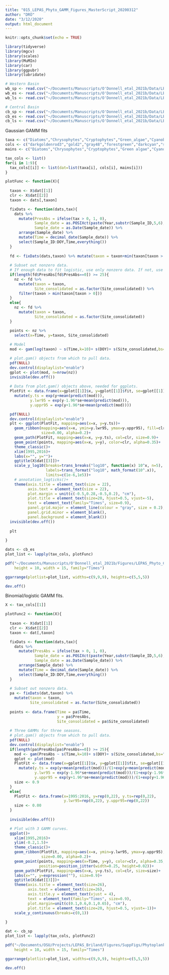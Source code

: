 ```yaml
---
title: "015_LEPAS_Phyto_GAMM_Figures_MasterScript_20200312"
author: "DRO"
date: "3/12/2020"
output: html_document
---
```


```r

knitr::opts_chunk$set(echo = TRUE)

library(tidyverse)
library(mgcv)
library(scales)
library(MuMIn)
library(car)
library(ggpubr)
library(lubridate)

# Western Basin
wb_sp <- read.csv("~/Documents/Manuscripts/O'Donnell_etal_2021b/Data/LEPAS_Phytoplankton_WesternB_Spring_Updated_20201208.csv")
wb_es <- read.csv("~/Documents/Manuscripts/O'Donnell_etal_2021b/Data/LEPAS_Phytoplankton_WesternB_EarlySummer_Updated_20201208.csv")
wb_ls <- read.csv("~/Documents/Manuscripts/O'Donnell_etal_2021b/Data/LEPAS_Phytoplankton_WesternB_LateSummer_Updated_20201208.csv")

# Central Basin
cb_sp <- read.csv("~/Documents/Manuscripts/O'Donnell_etal_2021b/Data/LEPAS_Phytoplankton_CentralB_Spring_Updated_20201208.csv")
cb_es <- read.csv("~/Documents/Manuscripts/O'Donnell_etal_2021b/Data/LEPAS_Phytoplankton_CentralB_EarlySummer_Updated_20201208.csv")
cb_ls <- read.csv("~/Documents/Manuscripts/O'Donnell_etal_2021b/Data/LEPAS_Phytoplankton_CentralB_LateSummer_Updated_20201208.csv")

```


Gaussian GAMM fits
```r

taxa <- c("Diatoms","Chrysophytes","Cryptophytes","Green_algae","Cyanobacteria","Dinoflagellates","Edibles","Inedibles","TotalPP")
cols <- c("darkgoldenrod3","gold2","gray48","forestgreen","darkcyan","saddlebrown","blue","darkviolet","chartreuse4")
mains <- c("Diatoms","Chrysophytes","Cryptophytes","Green algae","Cyanobacteria","Dinoflagellates","Edible algae","Inedible algae","Total phytoplankton")

tax_cols <- list()
for(i in 1:9){
  tax_cols[[i]] <- list(dat=list(taxa[i], cols[i], mains[i]))
}

plotFunc <- function(X){
  
  taxon <- X$dat[[1]]
  clr <- X$dat[[2]]
  taxon <- dats[,taxon]

  fixDats <- function(dats,tax){
    dats %>% 
      mutate(PresAbs = ifelse(tax > 0, 1, 0),
             Sample_date = as.POSIXct(paste(Year,substr(Sample_ID,5,6),substr(Sample_ID,7,8),sep="-")),
             Sample_date = as.Date(Sample_date)) %>% 
      arrange(Sample_date) %>% 
      mutate(Time = decimal_date(Sample_date)) %>% 
      select(Sample_ID:DOY,Time,everything())
  }
  
  fd <- fixDats(dats,taxon) %>% mutate(taxon = taxon+min(taxon[taxon > 0]))
  
  # Subset out nonzero data.
  # If enough data to fit logistic, use only nonzero data. If not, use y+min(y[y>0]), which will be logged later.
  if(length(fd$PresAbs[fd$PresAbs==0]) >= 25){
    nz <- fd %>% 
      mutate(taxon = taxon,
             Site_consolidated = as.factor(Site_consolidated)) %>% 
      filter(taxon > min(taxon[taxon > 0]))
  }
  else{
    nz <- fd %>% 
      mutate(taxon = taxon,
             Site_consolidated = as.factor(Site_consolidated)) 
  }

  points <- nz %>% 
    select(x=Time, y=taxon, Site_consolidated)
  
  # Model
  mod <- gam(log(taxon) ~ s(Time,k=10)+ s(DOY)+ s(Site_consolidated,bs="re"), data=nz)

  # plot.gam() objects from which to pull data.
  pdf(NULL)
  dev.control(displaylist="enable")
  gplot <- plot(mod, n=nrow(nz))
  invisible(dev.off())
  
  # Data from plot.gam() objects above, needed for ggplots.
  PlotFit <- data.frame(x=gplot[[1]]$x, y=gplot[[1]]$fit, se=gplot[[1]]$se) %>% 
    mutate(y.ts = exp(y+mean(predict(mod))),
           y.lwr95 = exp(y-1.96*se+mean(predict(mod))),
           y.uppr95 = exp(y+1.96*se+mean(predict(mod))))

  pdf(NULL)
  dev.control(displaylist="enable")
  plt <- ggplot(PlotFit, mapping=aes(x=x, y=y.ts))+
    geom_ribbon(mapping=aes(x=x, ymin=y.lwr95, ymax=y.uppr95), fill=clr, col=clr, 
                size=0.00, alpha=0.2)+
    geom_path(PlotFit, mapping=aes(x=x, y=y.ts), col=clr, size=0.9)+
    geom_point(points, mapping=aes(x=x, y=y), color=clr, alpha=0.35)+
    theme_classic()+
    xlim(1995,2016)+
    labs(x="", y="")+
    ggtitle(X$dat[[3]])+
    scale_y_log10(breaks=trans_breaks("log10", function(x) 10^x, n=5),
                  labels=trans_format("log10", math_format(10^.x)), 
                  limits=c(1e-6,1e5))+
    # annotation_logticks()+
    theme(axis.title = element_text(size = 22), 
          axis.text = element_text(size = 22),
          plot.margin = unit(c(-0.5,0.28,-0.5,0.2), "cm"),
          plot.title = element_text(size=20, hjust=0.5, vjust=-5),
          text = element_text(family="Times", size=0.9),
          panel.grid.major = element_line(colour = "gray", size = 0.2),
          panel.grid.minor = element_blank(),
          panel.background = element_blank())
  invisible(dev.off())
  
  plt
  
}

dats <- cb_es
plot_list <- lapply(tax_cols, plotFunc)

pdf("~/Documents/Manuscripts/O'Donnell_etal_2021b/Figures/LEPAS_Phyto_CBES_AllTaxa_Composit_GAMM_20200728.pdf", 
    height = 10, width = 15, family="Times")

ggarrange(plotlist=plot_list, widths=c(9,9,9), heights=c(5,5,5))

dev.off()

```



Binomial/logistic GAMM fits.
```r

X <- tax_cols[[1]]

plotFunc2 <- function(X){
  
  taxon <- X$dat[[1]]
  clr <- X$dat[[2]]
  taxon <- dat[,taxon]

  fixDats <- function(dats,tax){
    dats %>% 
      mutate(PresAbs = ifelse(tax > 0, 1, 0),
             Sample_date = as.POSIXct(paste(Year,substr(Sample_ID,5,6),substr(Sample_ID,7,8),sep="-")),
             Sample_date = as.Date(Sample_date)) %>% 
      arrange(Sample_date) %>% 
      mutate(Time = decimal_date(Sample_date)) %>% 
      select(Sample_ID:DOY,Time,everything())
  }
  
  # Subset out nonzero data.
  pa <- fixDats(dat,taxon) %>% 
    mutate(taxon = taxon,
           Site_consolidated = as.factor(Site_consolidated))
  
  points <- data.frame(Time = pa$Time,
                       y = pa$PresAbs,
                       Site_consolidated = pa$Site_consolidated)
  
  # Three GAMMs for three seasons.
  # plot.gam() objects from which to pull data.
  pdf(NULL)
  dev.control(displaylist="enable")
  if(length(pa$PresAbs[pa$PresAbs==0]) >= 25){
    mod <- gam(PresAbs ~ s(Time,k=10)+ s(DOY)+ s(Site_consolidated,bs="re"), family=binomial("logit"), data=pa)
    gplot <- plot(mod)
    PlotFit <- data.frame(x=gplot[[1]]$x, y=gplot[[1]]$fit, se=gplot[[1]]$se) %>% 
      mutate(y.ts = exp(y+mean(predict(mod)))/(1+exp(y+mean(predict(mod)))),
             y.lwr95 = exp(y-1.96*se+mean(predict(mod)))/(1+exp(y-1.96*se+mean(predict(mod)))),
             y.uppr95 = exp(y+1.96*se+mean(predict(mod)))/(1+exp(y+1.96*se+mean(predict(mod)))))
    size <- 0.9
  }
  else{
    PlotFit <- data.frame(x=1995:2016, y=rep(0,22), y.ts=rep(0,22), 
                          y.lwr95=rep(0,22), y.uppr95=rep(0,22))
    size <- 0.00
  }
  
  invisible(dev.off())

  # Plot with 3 GAMM curves.
  ggplot()+
    xlim(1995,2016)+
    ylim(-0.2,1.5)+
    theme_classic()+
    geom_ribbon(PlotFit, mapping=aes(x=x, ymin=y.lwr95, ymax=y.uppr95), fill=clr, col=clr,
                size=0.00, alpha=0.2)+
    geom_point(points, mapping=aes(x=Time, y=y), color=clr, alpha=0.35,
               position=position_jitter(width=0.25, height=0.02))+
    geom_path(PlotFit, mapping=aes(x=x, y=y.ts), col=clr, size=size)+
    labs(x="", y=expression(""), size=0.9)+
    ggtitle(X$dat[[3]])+
    theme(axis.title = element_text(size=26), 
          axis.text = element_text(size=26),
          axis.title.y = element_text(vjust = 4), 
          text = element_text(family="Times", size=0.9),
          plot.margin=unit(c(0.1,0.6,0.1,0.65), "cm"),
          plot.title = element_text(size=20, hjust=0.5, vjust=-1))+
    scale_y_continuous(breaks=c(0,1))
  
}

dat <- cb_sp
plot_list <- lapply(tax_cols, plotFunc2)

pdf("~/Documents/OSU/Projects/LEPAS_Briland/Figures/SuppFigs/Phytoplankton/LEPAS_Phyto_CBSP_AllTaxa_Composit_Logistic_GAMM_20200728.pdf", 
    height = 10, width = 15, family="Times")

ggarrange(plotlist=plot_list, widths=c(9,9,9), heights=c(5,5,5))

dev.off()

```

